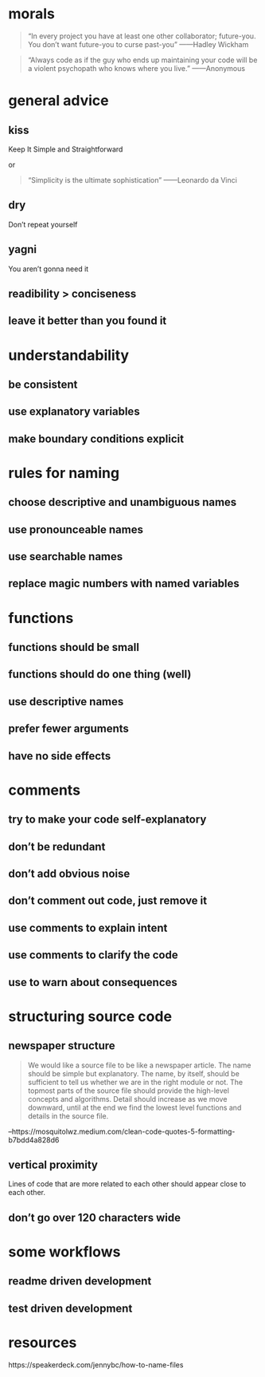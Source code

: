 

# morals

> “In every project you have at least one other collaborator; future-you. You don’t want future-you to curse past-you” ——Hadley Wickham

> “Always code as if the guy who ends up maintaining your code will be a violent psychopath who knows where you live.” ——Anonymous

# general advice

## kiss

Keep It Simple and Straightforward 

or 

> "Simplicity is the ultimate sophistication" ——Leonardo da Vinci

## dry 

Don't repeat yourself 

## yagni 

You aren't gonna need it 

## readibility > conciseness

## leave it better than you found it 

# understandability 

## be consistent

## use explanatory variables

## make boundary conditions explicit 

# rules for naming

## choose descriptive and unambiguous names 

## use pronounceable names 

## use searchable names

## replace magic numbers with named variables

# functions 

## functions should be small 

## functions should do one thing (well)

## use descriptive names 

## prefer fewer arguments 

## have no side effects 

# comments 

## try to make your code self-explanatory 

## don't be redundant 

## don't add obvious noise 

## don't comment out code, just remove it 

## use comments to explain intent 

## use comments to clarify the code 

## use to warn about consequences 

# structuring source code

## newspaper structure

> We would like a source file to be like a newspaper article. The name should be simple but explanatory. The name, by itself, should be sufficient to tell us whether we are in the right module or not. The topmost parts of the source file should provide the high-level concepts and algorithms. Detail should increase as we move downward, until at the end we find the lowest level functions and details in the source file.

--https://mosquitolwz.medium.com/clean-code-quotes-5-formatting-b7bdd4a828d6 

## vertical proximity 

Lines of code that are more related to each other should appear close to each other. 

## don't go over 120 characters wide

# some workflows

## readme driven development

## test driven development

# resources 

https://speakerdeck.com/jennybc/how-to-name-files 

